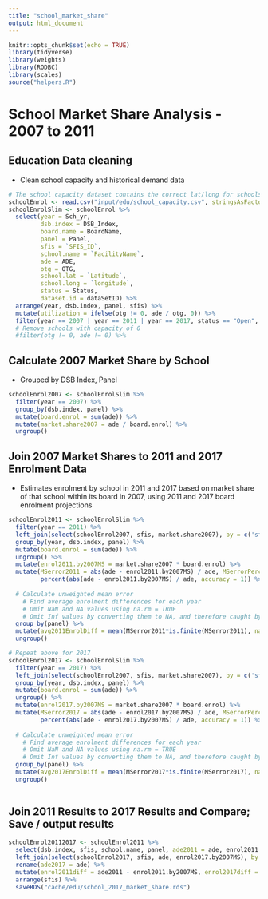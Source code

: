 ```yaml
---
title: "school_market_share"
output: html_document
---
```


```r
knitr::opts_chunk$set(echo = TRUE)
library(tidyverse)
library(weights)
library(RODBC)
library(scales)
source("helpers.R")
```

# School Market Share Analysis - 2007 to 2011
## Education Data cleaning
 
- Clean school capacity and historical demand data

```r
# The school capacity dataset contains the correct lat/long for schools
schoolEnrol <- read.csv("input/edu/school_capacity.csv", stringsAsFactors = FALSE)
schoolEnrolSlim <- schoolEnrol %>%
  select(year = Sch_yr, 
         dsb.index = DSB_Index, 
         board.name = BoardName, 
         panel = Panel, 
         sfis = `SFIS_ID`,
         school.name = `FacilityName`, 
         ade = ADE,
         otg = OTG, 
         school.lat = `Latitude`, 
         school.long = `longitude`, 
         status = Status, 
         dataset.id = dataSetID) %>%
  arrange(year, dsb.index, panel, sfis) %>%
  mutate(utilization = ifelse(otg != 0, ade / otg, 0)) %>%
  filter(year == 2007 | year == 2011 | year == 2017, status == "Open", dataset.id == 2)
  # Remove schools with capacity of 0
  #filter(otg != 0, ade != 0) %>%

```

## Calculate 2007 Market Share by School
- Grouped by DSB Index, Panel

```r
schoolEnrol2007 <- schoolEnrolSlim %>%
  filter(year == 2007) %>%
  group_by(dsb.index, panel) %>%
  mutate(board.enrol = sum(ade)) %>%
  mutate(market.share2007 = ade / board.enrol) %>%
  ungroup()
```

## Join 2007 Market Shares to 2011 and 2017 Enrolment Data
- Estimates enrolment by school in 2011 and 2017 based on market share of that school within its board in 2007, using 2011 and 2017 board enrolment projections

```r
schoolEnrol2011 <- schoolEnrolSlim %>%
  filter(year == 2011) %>%
  left_join(select(schoolEnrol2007, sfis, market.share2007), by = c('sfis')) %>%
  group_by(year, dsb.index, panel) %>%
  mutate(board.enrol = sum(ade)) %>%
  ungroup() %>%
  mutate(enrol2011.by2007MS = market.share2007 * board.enrol) %>%
  mutate(MSerror2011 = abs(ade - enrol2011.by2007MS) / ade, MSerrorPercent2011 = 
         percent(abs(ade - enrol2011.by2007MS) / ade, accuracy = 1)) %>%
  
  # Calculate unweighted mean error
    # Find average enrolment differences for each year
    # Omit NaN and NA values using na.rm = TRUE
    # Omit Inf values by converting them to NA, and therefore caught by na.rm = TRUE
  group_by(panel) %>%
  mutate(avg2011EnrolDiff = mean(MSerror2011*is.finite(MSerror2011), na.rm = TRUE)) %>%
  ungroup()

# Repeat above for 2017
schoolEnrol2017 <- schoolEnrolSlim %>%
  filter(year == 2017) %>%
  left_join(select(schoolEnrol2007, sfis, market.share2007), by = c('sfis')) %>%
  group_by(year, dsb.index, panel) %>%
  mutate(board.enrol = sum(ade)) %>%
  ungroup() %>%
  mutate(enrol2017.by2007MS = market.share2007 * board.enrol) %>%
  mutate(MSerror2017 = abs(ade - enrol2017.by2007MS) / ade, MSerrorPercent2017 = 
         percent(abs(ade - enrol2017.by2007MS) / ade, accuracy = 1)) %>%
  
  # Calculate unweighted mean error
    # Find average enrolment differences for each year
    # Omit NaN and NA values using na.rm = TRUE
    # Omit Inf values by converting them to NA, and therefore caught by na.rm = TRUE
  group_by(panel) %>%
  mutate(avg2017EnrolDiff = mean(MSerror2017*is.finite(MSerror2017), na.rm = TRUE)) %>%
  ungroup()
  
```

## Join 2011 Results to 2017 Results and Compare; Save / output results

```r
schoolEnrol20112017 <- schoolEnrol2011 %>%
  select(dsb.index, sfis, school.name, panel, ade2011 = ade, enrol2011.by2007MS) %>%
  left_join(select(schoolEnrol2017, sfis, ade, enrol2017.by2007MS), by = c('sfis')) %>%
  rename(ade2017 = ade) %>%
  mutate(enrol2011diff = ade2011 - enrol2011.by2007MS, enrol2017diff = ade2017 - enrol2017.by2007MS) %>%
  arrange(sfis) %>%
  saveRDS("cache/edu/school_2017_market_share.rds")

```